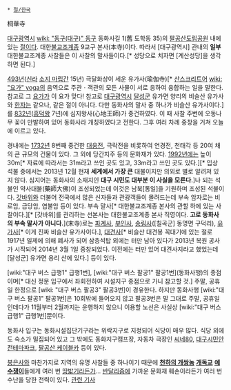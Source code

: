  * [[절/한국]]

桐華寺

[[대구광역시]] [[wiki: "동구(대구)" 동구]] 동화사길 1(舊 도학동 35)의 [[팔공산]]도립공원 내에 있는 [[절]]이다. 대한[[불교]]조계종 9교구 본사(本寺)이다. 따라서 [대구광역시] 관내의 '''일부''' 대한불교조계종 사찰들은 이 사찰의 말사들이다.[* 성당으로 치자면 [계산성당]을 생각하면 된다.]

[[493년]]([[신라]] [[소지 마립간]] 15년) 극달화상이 세운 유가사(瑜伽寺)[* [[산스크리트어]] [[wiki: "요가" yoga]]의 음역으로 주관ㆍ객관의 모든 사물이 서로 응하여 융합하는 일을 말한다. 참고로 그 [[요가]]가 이 요가 맞다! 참고로 [[대구광역시]] [[달성군]] 유가면 양리의 비슬산 유가사와 [[한자]]는 같으나, 같은 절이 아니다. 다만 동화사의 말사 중 하나가 비슬산 유가사이다.]를 [[832년]]([[흥덕왕]] 7년)에 심지왕사(心地王師)가 중건하였다. 이 때 사찰 주변에 오동나무 꽃이 만발하여 있어 동화사라 개칭하였다고 전한다. 그후 여러 차례 중창을 거쳐 오늘에 이르고 있다.

경내에는 [[1732년]] 8번째 중건한 [[대웅전]], 극락전을 비롯하여 연경전, 천태각 등 20여 채의 큰 규모의 건물이 있다. 그 외에 당간지주 등의 문화재가 있다. [[1992년]]에는 높이 30m[* 자료에 따라서는 31m라고 쓰인 곳도 있고, 33m라고 쓰인 곳도 있다.][* 입상 석불 중에서는 2013년 12월 현재 '''세계에서 가장 큰''' 대불이지만 의외로 별로 알려져 있지 않다. 심지어는 동화사의 소재지인 '''대구 시민도 대부분 이 사실을 모른다'''.]나 되는 석불인 약사대불(藥師大佛)이 조성되었는데 이것은 남북[통일]을 기원하며 조성된 석불이다. [[갓바위]]와 더불어 전국에서 많은 신자들과 관광객들이 몰려드는데 부속 암자로는 비로암, 금당암, 염불암 등이 있다. 부속 말사[* 대한불교조계종 본사의 관할 하에 있는 사찰이다.][* [갓바위]를 관리하는 선본사는 대한불교조계종 본사 직영이다. '''고로 동화사의 부속 말사가 아니다.'''](末寺)로는 [[파계사]], [[부인사]], [[송림사]]([칠곡군] 동명면 구덕리), [[유가사]][* 이게 진짜 비슬산 유가사이다.], [[대견사]][* 비슬산 대견봉 꼭대기에 있는 절로 1917년 일제에 의해 폐사가 되어 삼층석탑 외에는 터만 남아 있다가 2013년 복원 공사가 시작되어 2014년 3월 1일 중창되었다. 이전에는 터만 있어 대견사지라고 했었는데 [달성군] 유가면 용리 산에 있다.] 등이 있다.

[wiki:"대구 버스 급행1" 급행1번], [wiki:"대구 버스 팔공1" 팔공1번](동화사행)의 종점이며[* 대신 정문 입구에서 좌회전하여 시설지구 종점으로 가니 참고할 것.] 주말, 공휴일 한정으로 [wiki: "대구 버스 팔공3" 팔공3번]이 경유한다. 하지만 동화사행 [wiki:"대구 버스 팔공1" 팔공1번]은 10회밖에 들어오지 않고 팔공3번은 말 그대로 주말, 공휴일인데다가 11월부터 2월까지는 운행하지 않으니 이용할 노선은 사실상 [wiki:"대구 버스 급행1" 급행1번]뿐이다. 

동화사 입구는 동화시설집단기구라는 위락지구로 지정되어 식당이 매우 많다. 식당 외에도 숙소가 밀집되어 있고 그 밖에도 동화지구캠프장, 자동차 극장인 [http://www.cine80.co.kr/ 씨네80], [https://safe119.daegu.go.kr/ 대구시민안전테마파크], [http://www.palgongcablecar.com/ 팔공산 케이블카] 등이 있다.

[[봉은사]]와 마찬가지로 지역의 유명 사찰들 중 하나이기 때문에 '''[[천하의 개쌍놈]]''' '''[[개독교]]''' '''[[예수쟁이]]'''들에게 여러 번 [[땅밟기]]라든가... [[반달리즘]]에 가까운 문화재 훼손이라든가 여러 번 수난을 당한 전력이 있다. [http://news.donga.com/3/all/20120908/49214430/2 관련 기사]
